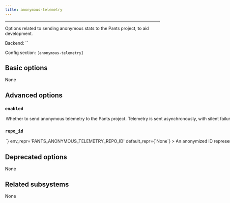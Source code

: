```yaml
---
title: anonymous-telemetry
---
```



---

Options related to sending anonymous stats to the Pants project, to aid development.

Backend: <span className="color--primary">``</span>

Config section: <span className="color--primary">`[anonymous-telemetry]`</span>

<span className={styles.options}>

## Basic options

None

## Advanced options

### `enabled`

<Option
  cli_repr={`--[no-]anonymous-telemetry-enabled`}
  env_repr='PANTS_ANONYMOUS_TELEMETRY_ENABLED'
  default_repr={`False`}
>

Whether to send anonymous telemetry to the Pants project.
Telemetry is sent asynchronously, with silent failure, and does not impact build times or outcomes.
See https://www.pantsbuild.org/v2.8/docs/anonymous-telemetry for details.

</Option>

### `repo_id`

<Option
  cli_repr={`--anonymous-telemetry-repo-id=<str>`}
  env_repr='PANTS_ANONYMOUS_TELEMETRY_REPO_ID'
  default_repr={`None`}
>

An anonymized ID representing this repo.
For private repos, you likely want the ID to not be derived from, or algorithmically convertible to, anything identifying the repo.
For public repos the ID may be visible in that repo&#x27;s config file, so anonymity of the repo is not guaranteed (although user anonymity is always guaranteed).
See https://www.pantsbuild.org/v2.8/docs/anonymous-telemetry for details.

</Option>

## Deprecated options

None

## Related subsystems

None

</span>
